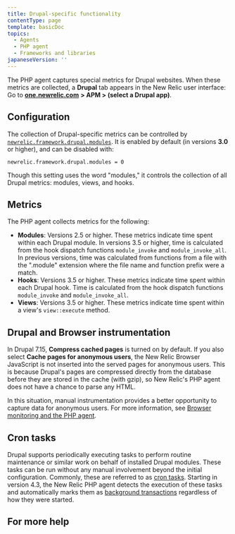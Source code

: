 ```yaml
---
title: Drupal-specific functionality
contentType: page
template: basicDoc
topics:
  - Agents
  - PHP agent
  - Frameworks and libraries
japaneseVersion: ''
---
```


The PHP agent captures special metrics for Drupal websites. When these metrics are collected, a **Drupal** tab appears in the New Relic user interface: Go to [**one.newrelic.com**](http://one.newrelic.com/) **> APM > (select a Drupal app)**.

## Configuration

The collection of Drupal-specific metrics can be controlled by [`newrelic.framework.drupal.modules`](/docs/php/php-agent-phpini-settings#inivar-framework-drupal-modules). It is enabled by default (in versions **3.0** or higher), and can be disabled with:

```
newrelic.framework.drupal.modules = 0
```

Though this setting uses the word "modules," it controls the collection of all Drupal metrics: modules, views, and hooks.

## Metrics

The PHP agent collects metrics for the following:

* **Modules**: Versions 2.5 or higher. These metrics indicate time spent within each Drupal module. In versions 3.5 or higher, time is calculated from the hook dispatch functions `module_invoke` and `module_invoke_all`. In previous versions, time was calculated from functions from a file with the ".module" extension where the file name and function prefix were a match.
* **Hooks**: Versions 3.5 or higher. These metrics indicate time spent within each Drupal hook. Time is calculated from the hook dispatch functions `module_invoke` and `module_invoke_all`.
* **Views**: Versions 3.5 or higher. These metrics indicate time spent within a view's `view::execute` method.

## Drupal and Browser instrumentation

In Drupal 7.15, **Compress cached pages** is turned on by default. If you also select **Cache pages for anonymous users**, the New Relic Browser JavaScript is not inserted into the served pages for anonymous users. This is because Drupal's pages are compressed directly from the database before they are stored in the cache (with gzip), so New Relic's PHP agent does not have a chance to parse any HTML.

In this situation, manual instrumentation provides a better opportunity to capture data for anonymous users. For more information, see [Browser monitoring and the PHP agent](/docs/php/page-load-timing-in-php).

## Cron tasks

Drupal supports periodically executing tasks to perform routine maintenance or similar work on behalf of installed Drupal modules. These tasks can be run without any manual involvement beyond the initial configuration. Commonly, these are referred to as [cron tasks](https://drupal.org/cron "Link opens in a new window"). Starting in version 4.3, the New Relic PHP agent detects the execution of these tasks and automatically marks them as [background transactions](/docs/features/monitoring-background-processes#ui) regardless of how they were started.

## For more help
